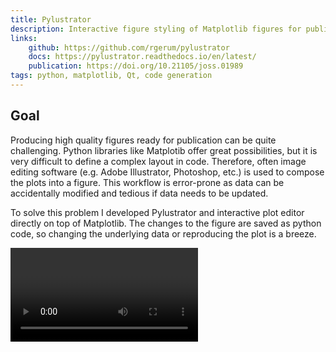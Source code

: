 ```yaml
---
title: Pylustrator
description: Interactive figure styling of Matplotlib figures for publication.
links:
    github: https://github.com/rgerum/pylustrator
    docs: https://pylustrator.readthedocs.io/en/latest/
    publication: https://doi.org/10.21105/joss.01989
tags: python, matplotlib, Qt, code generation
---
```


## Goal

Producing high quality figures ready for publication can be quite challenging. Python libraries like Matplotib offer
great possibilities, but it is very difficult to define a complex layout in code. Therefore, often image editing software
(e.g. Adobe Illustrator, Photoshop, etc.) is used to compose the plots into a figure.
This workflow is error-prone as data can be accidentally modified and tedious if data needs to be updated.

To solve this problem I developed Pylustrator and interactive plot editor directly on top of Matplotlib. The changes to
the figure are saved as python code, so changing the underlying data or reproducing the plot is a breeze.


<Tags/>

<Video id="xXPI4LLrNuM"/>

## Challenge
To be really useful as a method to style matplotlib plots, the software needed to be deeply integrated with matplotlib.
It required be to acquire a deep understanding of the internal works of matplotlib to connect and intercept the
functionality at the right places.

As it should really lead to reproducible plot generation instead of just saving a final image, pylustrator generates
python code to reliably create the design. It should do so in a robust manner as the user might later want to do changes
to their plotting code and still expect the pylustrator code to work with their changes. Also, all the generated code
should only rely on matplotlib itself and not pylustrator, as one important feature is that the user is not locked in to
have pylustrator as a permanent dependency. After styling a plot, the pylustrator import can be removed before shipping
the code.

## Implementation

Just adding two lines of code to your plotting code opens the plot in Pylustrator instead of the Matplotlib window, by
monkey patching the Matplotlib functions.

```python
import pylustrator
pylustrator.start()
```
When loading the interface Pylustrator parses from calling python file Pylustrator's previous changes. All user
interactions are recorded and when saving merged together and joined with the previous changes.

The code that Pylustrator generates is pure Matplotlib code, so it can be shipped without Pylustrator as a dependency.

<Image width={969} height={693} src="/pylustrator/figure1.jpg"/>

## Interface

The user interface is designed using **Qt** which embeds the matplotlib plot. As the matplotlib plot's rendering can
slow for large plots, QtGraphicsView is used as an overlay of the plot to create more fluent user interactions.

<Image width={969} height={483} src="/pylustrator/figure2.jpg"/>
